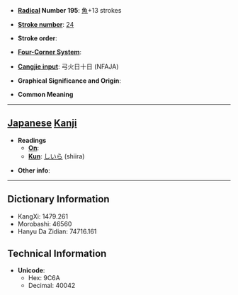 * '''[[Wiktionary:Chinese radical index| Radical]] Number 195''': [[Wiktionary:Chinese radical index 魚|魚]]+13 strokes

* '''[[Wiktionary:Chinese total strokes index|Stroke number]]''': [[Wiktionary:Chinese total strokes index 24|24]]

* '''Stroke order''': 

* '''[[Wiktionary:Chinese four corner index|Four-Corner System]]''': 

* '''[[Wiktionary:Chinese Cangjie index|Cangjie input]]''': 弓火日十日 (NFAJA)

* '''Graphical Significance and Origin''': 

* '''Common Meaning'''

----

== [[Japanese]] [[Kanji]] ==

* '''Readings'''
** '''[[On]]''': 
** '''[[Kun]]''': [[しいら]] (shiira)

* '''Other info''':  

----

== Dictionary Information ==

* KangXi: 1479.261
* Morobashi: 46560
* Hanyu Da Zidian: 74716.161

== Technical Information ==

* '''Unicode''':
** Hex: 9C6A
** Decimal: 40042